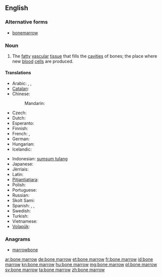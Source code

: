 ==English==
{{wikipedia}}

===Alternative forms===
* [[bonemarrow]]

===Noun===
{{en-noun|head=[[bone]] [[marrow]]|-|s}}

# {{anatomy}} The [[fatty]] [[vascular]] [[tissue]] that fills the [[cavities]] of bones; the place where new [[blood]] [[cell]]s are produced.

====Translations====
{{trans-top|bone marrow}}
* Arabic: {{t-|ar|نقي العظم|m|tr=niqy al-3aZm}},  {{t-|ar|نخاع العظم|m|tr=nujaa3 al-3aZm}},  {{t-|ar|نقي|m|tr=niqy}}
* [[Catalan]]: {{t+|ca|bessó|m}}
* Chinese:
*: Mandarin: {{t|cmn|骨髓|tr=gǔsuǐ|sc=Hani}}
* Czech: {{t-|cs|kostní dřeň|f}}
* Dutch: {{t+|nl|beenmerg|n}}
* Esperanto: {{t-|eo|osta medolo}}
* Finnish: {{t+|fi|luuydin}}
* French: {{t+|fr|moelle osseuse|f}},  {{t+|fr|moelle|f}}
* German: {{t-|de|Knochenmark|n}}
* Hungarian: {{t+|hu|csontvelő}}
* Icelandic: {{t+|is|beinmergur|m}}
{{trans-mid}}
* Indonesian: [[sumsum tulang]]
* Japanese: {{t-|ja|骨髄|tr=こつずい, kotsuzui}}
* Jèrriais: {{tø|roa-jer|moelle d'un os|f}}
* Latin: {{t-|la|medulla ossium|f}}
* [[Pitjantjatjara]]: {{tø|pjt|nyuṉtjuṉ}}
* Polish: {{t-|pl|szpik kostny|m}}
* Portuguese: {{t+|pt|medula óssea|f}}
* Russian: {{t-|ru|костный мозг|m|tr=kóstnyj mozg}}
* Skolt Sami: {{tø|sms|õõđ}}
* Spanish: {{t+|es|meollo|m}},  {{t+|es|tuétano|m}},  {{t+|es|médula|f}}
* Swedish: {{t+|sv|benmärg|c}}
* Turkish: {{t-|tr|kemik iliği}}
* Vietnamese: {{t|vi|tủy xương}}
* [[Volapük]]: {{t+|vo|pif}}
{{trans-bottom}}

===Anagrams===
* [[marrowbone#English|marrowbone]]

[[ar:bone marrow]]
[[de:bone marrow]]
[[et:bone marrow]]
[[fr:bone marrow]]
[[id:bone marrow]]
[[kn:bone marrow]]
[[hu:bone marrow]]
[[mg:bone marrow]]
[[pl:bone marrow]]
[[sv:bone marrow]]
[[ta:bone marrow]]
[[zh:bone marrow]]